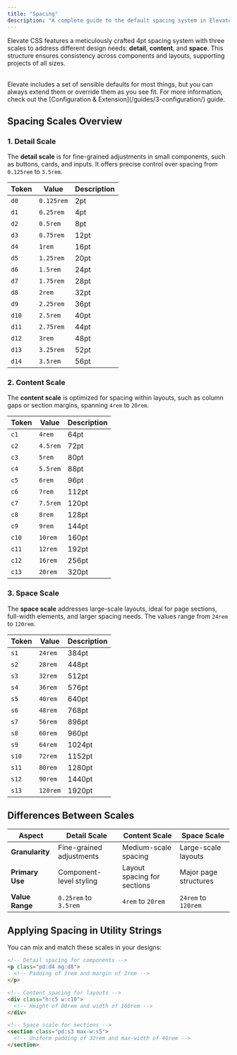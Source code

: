 ```yaml
---
title: "Spacing"
description: "A complete guide to the default spacing system in Elevate CSS, including detail, content, and space scales."
---
```


Elevate CSS features a meticulously crafted 4pt spacing system with three scales to address different design needs: **detail**, **content**, and **space**. This structure ensures consistency across components and layouts, supporting projects of all sizes.


<br/>

<Aside title="You've Gotta Start Somewhere, Right?">
Elevate includes a set of sensible defaults for most things, but you can always extend them or override them as you see fit. For more information, check out the [Configuration & Extension](/guides/3-configuration/) guide.
</Aside>

## Spacing Scales Overview  

### 1. Detail Scale

The **detail scale** is for fine-grained adjustments in small components, such as buttons, cards, and inputs. It offers precise control over spacing from `0.125rem` to `3.5rem`.

| **Token** | **Value** | **Description**       |
|-----------|-----------|-----------------------|
| `d0`      | `0.125rem`    | 2pt                   |
| `d1`      | `0.25rem` | 4pt  |
| `d2`      | `0.5rem`  | 8pt                   |
| `d3`      | `0.75rem` | 12pt                  |
| `d4`      | `1rem`    | 16pt                  |
| `d5`      | `1.25rem` | 20pt                  |
| `d6`      | `1.5rem`  | 24pt                  |
| `d7`      | `1.75rem` | 28pt                  |
| `d8`      | `2rem`    | 32pt                  |
| `d9`      | `2.25rem` | 36pt                  |
| `d10`     | `2.5rem`  | 40pt                  |
| `d11`     | `2.75rem` | 44pt                  |
| `d12`     | `3rem`    | 48pt                  |
| `d13`     | `3.25rem` | 52pt                  |
| `d14`     | `3.5rem`  | 56pt                  |

### 2. Content Scale

The **content scale** is optimized for spacing within layouts, such as column gaps or section margins, spanning `4rem` to `20rem`.

| **Token** | **Value** | **Description**       |
|-----------|-----------|-----------------------|
| `c1`      | `4rem`    | 64pt                  |
| `c2`      | `4.5rem`  | 72pt                  |
| `c3`      | `5rem`    | 80pt                  |
| `c4`      | `5.5rem`  | 88pt                  |
| `c5`      | `6rem`    | 96pt                  |
| `c6`      | `7rem`    | 112pt                 |
| `c7`      | `7.5rem`  | 120pt                 |
| `c8`      | `8rem`    | 128pt                 |
| `c9`      | `9rem`    | 144pt                 |
| `c10`     | `10rem`   | 160pt                 |
| `c11`     | `12rem`   | 192pt                 |
| `c12`     | `16rem`   | 256pt                 |
| `c13`     | `20rem`   | 320pt                 |

### 3. Space Scale

The **space scale** addresses large-scale layouts, ideal for page sections, full-width elements, and larger spacing needs. The values range from `24rem` to `120rem`.

| **Token** | **Value**  | **Description**         |
|-----------|------------|-------------------------|
| `s1`      | `24rem`    | 384pt                   |
| `s2`      | `28rem`    | 448pt                   |
| `s3`      | `32rem`    | 512pt                   |
| `s4`      | `36rem`    | 576pt                   |
| `s5`      | `40rem`    | 640pt                   |
| `s6`      | `48rem`    | 768pt                   |
| `s7`      | `56rem`    | 896pt                   |
| `s8`      | `60rem`    | 960pt                   |
| `s9`      | `64rem`    | 1024pt                  |
| `s10`     | `72rem`    | 1152pt                  |
| `s11`     | `80rem`    | 1280pt                  |
| `s12`     | `90rem`    | 1440pt                  |
| `s13`     | `120rem`   | 1920pt                  |



## Differences Between Scales

| **Aspect**       | **Detail Scale**             | **Content Scale**            | **Space Scale**              |
|-------------------|------------------------------|------------------------------|------------------------------|
| **Granularity**   | Fine-grained adjustments     | Medium-scale spacing         | Large-scale layouts          |
| **Primary Use**   | Component-level styling      | Layout spacing for sections  | Major page structures        |
| **Value Range**   | `0.25rem` to `3.5rem`        | `4rem` to `20rem`            | `24rem` to `120rem`          |



## Applying Spacing in Utility Strings

You can mix and match these scales in your designs:

```html
<!-- Detail spacing for components -->
<p class="pd:d4 mg:d8">
  <!-- Padding of 1rem and margin of 2rem -->
</p>

<!-- Content spacing for layouts -->
<div class="h:c5 w:c10">
  <!-- Height of 80rem and width of 160rem -->
</div>

<!-- Space scale for sections -->
<section class="pd:s3 max-w:s5">
  <!-- Uniform padding of 32rem and max-width of 40rem -->
</section>
```